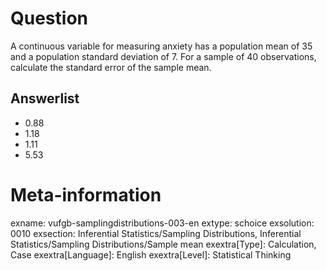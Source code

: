 Question
========
A continuous variable for measuring anxiety has a population mean of 35 and a population standard deviation of 7. For a sample of 40 observations, calculate the standard error of the sample mean.

Answerlist
----------
* 0.88
* 1.18
* 1.11
* 5.53

Meta-information
================
exname: vufgb-samplingdistributions-003-en
extype: schoice
exsolution: 0010
exsection: Inferential Statistics/Sampling Distributions, Inferential Statistics/Sampling Distributions/Sample mean
exextra[Type]: Calculation, Case
exextra[Language]: English
exextra[Level]: Statistical Thinking
